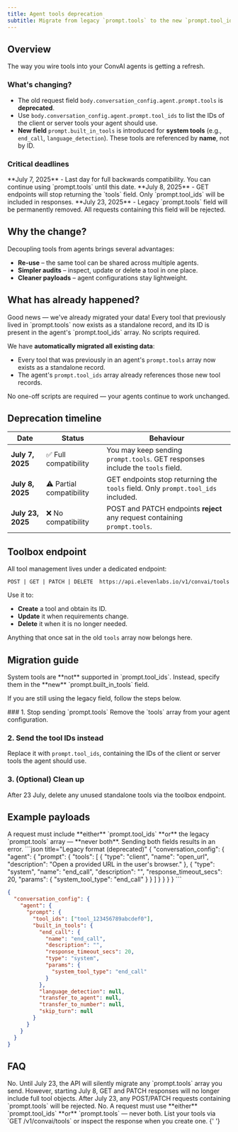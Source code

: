 ```yaml
---
title: Agent tools deprecation
subtitle: Migrate from legacy `prompt.tools` to the new `prompt.tool_ids` field.
---
```


## Overview

<Info>The way you wire tools into your ConvAI agents is getting a refresh.</Info>

### What's changing?

- The old request field `body.conversation_config.agent.prompt.tools` is **deprecated**.
- Use `body.conversation_config.agent.prompt.tool_ids` to list the IDs of the client or server tools your agent should use.
- **New field** `prompt.built_in_tools` is introduced for **system tools** (e.g., `end_call`, `language_detection`). These tools are referenced by **name**, not by ID.

### Critical deadlines

<Check>
  **July 7, 2025** - Last day for full backwards compatibility. You can continue using
  `prompt.tools` until this date.
</Check>

<Note>
  **July 8, 2025** - GET endpoints will stop returning the `tools` field. Only `prompt.tool_ids`
  will be included in responses.
</Note>

<Warning>
  **July 23, 2025** - Legacy `prompt.tools` field will be permanently removed. All requests
  containing this field will be rejected.
</Warning>

## Why the change?

Decoupling tools from agents brings several advantages:

- **Re-use** – the same tool can be shared across multiple agents.
- **Simpler audits** – inspect, update or delete a tool in one place.
- **Cleaner payloads** – agent configurations stay lightweight.

## What has already happened?

<Check>
  Good news — we've already migrated your data! Every tool that previously lived in `prompt.tools`
  now exists as a standalone record, and its ID is present in the agent's `prompt.tool_ids` array.
  No scripts required.
</Check>

We have **automatically migrated all existing data**:

- Every tool that was previously in an agent's `prompt.tools` array now exists as a standalone record.
- The agent's `prompt.tool_ids` array already references those new tool records.

No one-off scripts are required — your agents continue to work unchanged.

## Deprecation timeline

| Date              | Status                   | Behaviour                                                                        |
| ----------------- | ------------------------ | -------------------------------------------------------------------------------- |
| **July 7, 2025**  | ✅ Full compatibility    | You may keep sending `prompt.tools`. GET responses include the `tools` field.    |
| **July 8, 2025**  | ⚠️ Partial compatibility | GET endpoints stop returning the `tools` field. Only `prompt.tool_ids` included. |
| **July 23, 2025** | ❌ No compatibility      | POST and PATCH endpoints **reject** any request containing `prompt.tools`.       |

## Toolbox endpoint

All tool management lives under a dedicated endpoint:

```http title="Tool management"
POST | GET | PATCH | DELETE  https://api.elevenlabs.io/v1/convai/tools
```

Use it to:

- **Create** a tool and obtain its ID.
- **Update** it when requirements change.
- **Delete** it when it is no longer needed.

Anything that once sat in the old `tools` array now belongs here.

## Migration guide

<Error>
  System tools are **not** supported in `prompt.tool_ids`. Instead, specify them in the **new**
  `prompt.built_in_tools` field.
</Error>

If you are still using the legacy field, follow the steps below.

<Steps>
  ### 1. Stop sending `prompt.tools`
  Remove the `tools` array from your agent configuration.

### 2. Send the tool IDs instead

Replace it with `prompt.tool_ids`, containing the IDs of the client or server tools the agent
should use.

### 3. (Optional) Clean up

After 23 July, delete any unused standalone tools via the toolbox endpoint.

</Steps>

## Example payloads

<Note>
  A request must include **either** `prompt.tool_ids` **or** the legacy `prompt.tools` array —
  **never both**. Sending both fields results in an error.
</Note>

<CodeBlocks>
```json title="Legacy format (deprecated)"
{
  "conversation_config": {
    "agent": {
      "prompt": {
        "tools": [
          {
            "type": "client", 
            "name": "open_url",
            "description": "Open a provided URL in the user's browser."
          },
          {
            "type": "system",
            "name": "end_call", 
            "description": "",
            "response_timeout_secs": 20,
            "params": {
              "system_tool_type": "end_call"
            }
          }
        ]
      }
    }
  }
}
```

```json title="New format (recommended) – client tool via ID + system tool"
{
  "conversation_config": {
    "agent": {
      "prompt": {
        "tool_ids": ["tool_123456789abcdef0"],
        "built_in_tools": {
          "end_call": {
            "name": "end_call",
            "description": "",
            "response_timeout_secs": 20,
            "type": "system",
            "params": {
              "system_tool_type": "end_call"
            }
          },
          "language_detection": null,
          "transfer_to_agent": null,
          "transfer_to_number": null,
          "skip_turn": null
        }
      }
    }
  }
}
```

</CodeBlocks>

## FAQ

<AccordionGroup>
  <Accordion title="Will my existing integrations break?">
    No. Until July 23, the API will silently migrate any `prompt.tools` array you send. However,
    starting July 8, GET and PATCH responses will no longer include full tool objects. After July
    23, any POST/PATCH requests containing `prompt.tools` will be rejected.
  </Accordion>
  <Accordion title="Can I mix both fields in one request?">
    No. A request must use **either** `prompt.tool_ids` **or** `prompt.tools` — never both.
  </Accordion>
  <Accordion title="How do I find a tool's ID?">
    List your tools via `GET /v1/convai/tools` or inspect the response when you create one.
  </Accordion>
</AccordionGroup>{' '}
